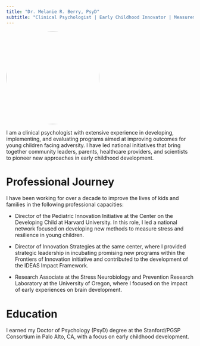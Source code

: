 ```yaml
---
title: "Dr. Melanie R. Berry, PsyD"
subtitle: "Clinical Psychologist | Early Childhood Innovator | Measurement Science Leader" 
---
```


![](th.jpeg){fig-alt='A picture of Melanie Berry, PsyD' style="border-radius: 50%; width: 250px; height: 250px; object-fit: cover" fig-align='center' }


:::{.lead}

I am a clinical psychologist with extensive experience in developing, implementing, and evaluating programs aimed at improving outcomes for young children facing adversity. I have led national initiatives that bring together community leaders, parents, healthcare providers, and scientists to pioneer new approaches in early childhood development.

:::

# Professional Journey

I have been working for over a decade to improve the lives of kids and families in the following professional capacities:

- Director of the Pediatric Innovation Initiative at the Center on the Developing Child at Harvard University. In this role, I led a national network focused on developing new methods to measure stress and resilience in young children.

- Director of Innovation Strategies at the same center, where I provided strategic leadership in incubating promising new programs within the Frontiers of Innovation initiative and contributed to the development of the IDEAS Impact Framework.

- Research Associate at the Stress Neurobiology and Prevention Research Laboratory at the University of Oregon, where I focused on the impact of early experiences on brain development.

# Education

I earned my Doctor of Psychology (PsyD) degree at the Stanford/PGSP Consortium in Palo Alto, CA, with a focus on early childhood development.


